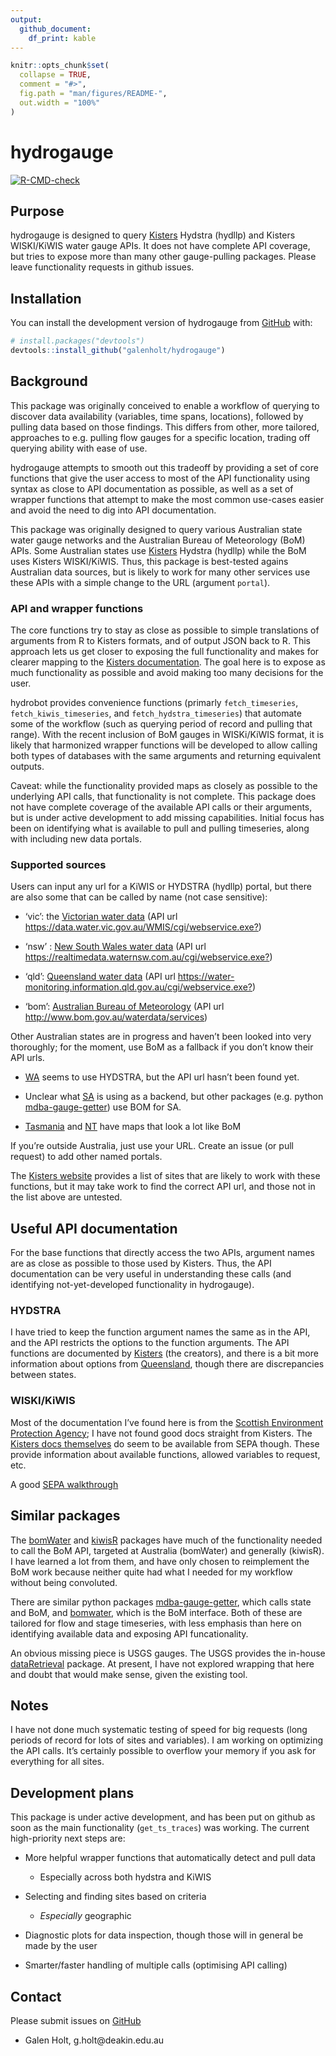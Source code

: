 ```yaml
---
output: 
  github_document:
    df_print: kable
---
```


<!-- README.md is generated from README.Rmd. Please edit that file -->

```r
knitr::opts_chunk$set(
  collapse = TRUE,
  comment = "#>",
  fig.path = "man/figures/README-",
  out.width = "100%"
)
```

# hydrogauge

<!-- badges: start -->

[![R-CMD-check](https://github.com/galenholt/hydrogauge/actions/workflows/R-CMD-check.yaml/badge.svg)](https://github.com/galenholt/hydrogauge/actions/workflows/R-CMD-check.yaml)

<!-- badges: end -->

## Purpose

hydrogauge is designed to query [Kisters](https://resources.kisters.com.au/public/kisters-web-publishing/) Hydstra (hydllp) and Kisters WISKI/KiWIS water gauge APIs. It does not have complete API coverage, but tries to expose more than many other gauge-pulling packages. Please leave functionality requests in github issues.

## Installation

You can install the development version of hydrogauge from [GitHub](https://github.com/) with:

``` r
# install.packages("devtools")
devtools::install_github("galenholt/hydrogauge")
```

## Background

This package was originally conceived to enable a workflow of querying to discover data availability (variables, time spans, locations), followed by pulling data based on those findings. This differs from other, more tailored, approaches to e.g. pulling flow gauges for a specific location, trading off querying ability with ease of use. 

hydrogauge attempts to smooth out this tradeoff by providing a set of core functions that give the user access to most of the API functionality using syntax as close to API documentation as possible, as well as a set of wrapper functions that attempt to make the most common use-cases easier and avoid the need to dig into API documentation.

This package was originally designed to query various Australian state water gauge networks and the Australian Bureau of Meteorology (BoM) APIs. Some Australian states use [Kisters](https://resources.kisters.com.au/public/kisters-web-publishing/) Hydstra (hydllp) while the BoM uses Kisters WISKI/KiWIS. Thus, this package is best-tested agains Australian data sources, but is likely to work for many other services use these APIs with a simple change to the URL (argument `portal`).

### API and wrapper functions

The core functions try to stay as close as possible to simple translations of arguments from R to Kisters formats, and of output JSON back to R. This approach lets us get closer to exposing the full functionality and makes for clearer mapping to the [Kisters documentation](https://kisters.com.au/doco/hydllp.htm). The goal here is to expose as much functionality as possible and avoid making too many decisions for the user.

hydrobot provides convenience functions (primarly `fetch_timeseries`, `fetch_kiwis_timeseries`, and `fetch_hydstra_timeseries`) that automate some of the workflow (such as querying period of record and pulling that range). With the recent inclusion of BoM gauges in WISKi/KiWIS format, it is likely that harmonized wrapper functions will be developed to allow calling both types of databases with the same arguments and returning equivalent outputs.

Caveat: while the functionality provided maps as closely as possible to the underlying API calls, that functionality is not complete. This package does not have complete coverage of the available API calls or their arguments, but is under active development to add missing capabilities. Initial focus has been on identifying what is available to pull and pulling timeseries, along with including new data portals.

### Supported sources

Users can input any url for a KiWIS or HYDSTRA (hydllp) portal, but there are also some that can be called by name (not case sensitive):

-   'vic': the [Victorian water data](https://data.water.vic.gov.au/static.htm) (API url <https://data.water.vic.gov.au/WMIS/cgi/webservice.exe?>)

-   'nsw' : [New South Wales water data](https://realtimedata.waternsw.com.au/) (API url <https://realtimedata.waternsw.com.au/cgi/webservice.exe?>)

-   'qld': [Queensland water data](https://water-monitoring.information.qld.gov.au/) (API url <https://water-monitoring.information.qld.gov.au/cgi/webservice.exe?>)

-   'bom': [Australian Bureau of Meteorology](http://www.bom.gov.au/waterdata) (API url <http://www.bom.gov.au/waterdata/services>)

Other Australian states are in progress and haven't been looked into very thoroughly; for the moment, use BoM as a fallback if you don't know their API urls.

-   [WA](https://wir.water.wa.gov.au/Pages/Water-Information-Reporting.aspx) seems to use HYDSTRA, but the API url hasn't been found yet.

-   Unclear what [SA](https://water.data.sa.gov.au/) is using as a backend, but other packages (e.g. python [mdba-gauge-getter](https://github.com/MDBAuth/MDBA_Gauge_Getter)) use BOM for SA.

-   [Tasmania](https://portal.wrt.tas.gov.au/Data) and [NT](https://ntg.aquaticinformatics.net/Data) have maps that look a lot like BoM

If you're outside Australia, just use your URL. Create an issue (or pull request) to add other named portals.

The [Kisters website](https://resources.kisters.com.au/public/kisters-web-publishing/) provides a list of sites that are likely to work with these functions, but it may take work to find the correct API url, and those not in the list above are untested.

## Useful API documentation

For the base functions that directly access the two APIs, argument names are as close as possible to those used by Kisters. Thus, the API documentation can be very useful in understanding these calls (and identifying not-yet-developed functionality in hydrogauge).

### HYDSTRA

I have tried to keep the function argument names the same as in the API, and the API restricts the options to the function arguments. The API functions are documented by [Kisters](https://kisters.com.au/doco/hydllp.htm) (the creators), and there is a bit more information about options from [Queensland](https://water-monitoring.information.qld.gov.au/wini/Documents/RDMW_API_doco.pdf), though there are discrepancies between states.

### WISKI/KiWIS

Most of the documentation I've found here is from the [Scottish Environment Protection Agency](sepa.org.uk); I have not found good docs straight from Kisters. The [Kisters docs themselves](https://timeseries.sepa.org.uk/KiWIS/KiWIS?datasource=0&service=kisters&type=queryServices&request=getrequestinfo) do seem to be available from SEPA though. These provide information about available functions, allowed variables to request, etc.

A good [SEPA walkthrough](https://timeseriesdoc.sepa.org.uk/api-documentation/api-function-reference/principal-query-functions)

## Similar packages

The [bomWater](https://github.com/buzacott/bomWater) and [kiwisR](https://github.com/rywhale/kiwisR) packages have much of the functionality needed to call the BoM API, targeted at Australia (bomWater) and generally (kiwisR). I have learned a lot from them, and have only chosen to reimplement the BoM work because neither quite had what I needed for my workflow without being convoluted.

There are similar python packages [mdba-gauge-getter](https://github.com/MDBAuth/MDBA_Gauge_Getter), which calls state and BoM, and [bomwater](github.com/csiro-hydroinformatics/pybomwater), which is the BoM interface. Both of these are tailored for flow and stage timeseries, with less emphasis than here on identifying available data and exposing API funcationality.

An obvious missing piece is USGS gauges. The USGS provides the in-house [dataRetrieval](https://github.com/DOI-USGS/dataRetrieval) package. At present, I have not explored wrapping that here and doubt that would make sense, given the existing tool. 

## Notes

I have not done much systematic testing of speed for big requests (long periods of record for lots of sites and variables). I am working on optimizing the API calls. It's certainly possible to overflow your memory if you ask for everything for all sites.

## Development plans

This package is under active development, and has been put on github as soon as the main functionality (`get_ts_traces`) was working. The current high-priority next steps are:

-   More helpful wrapper functions that automatically detect and pull data

    -   Especially across both hydstra and KiWIS

-   Selecting and finding sites based on criteria

    -   *Especially* geographic
    
-   Diagnostic plots for data inspection, though those will in general be made by the user

-   Smarter/faster handling of multiple calls (optimising API calling)

## Contact

Please submit issues on [GitHub](https://github.com/galenholt/hydrogauge/issues)

* Galen Holt, g.holt@deakin.edu.au
